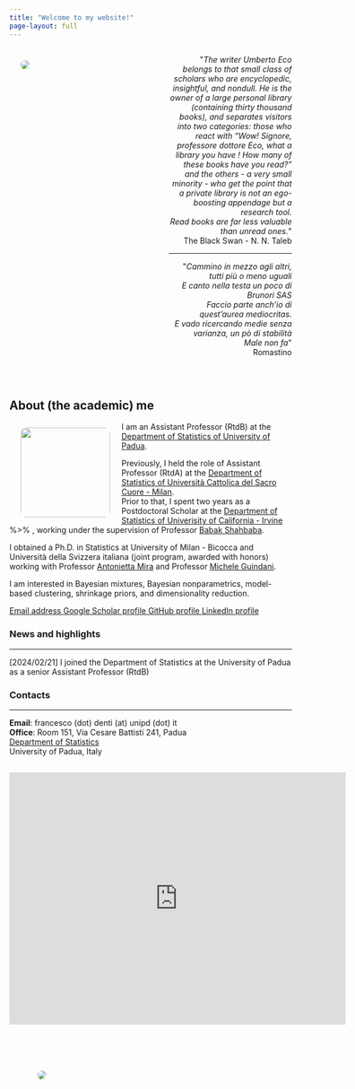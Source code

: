 ```yaml
---
title: "Welcome to my website!"
page-layout: full
---
```


<link rel="shortcut icon" type="image/x-icon" href="images/favicon.ico">
<meta name="viewport" content="width=device-width, initial-scale=1">
<link rel="stylesheet" href="https://cdnjs.cloudflare.com/ajax/libs/font-awesome/4.7.0/css/font-awesome.min.css">

:::: {.columns}

::: {.column width="47.5%"}
![](images/glicine.jpg){style="float: left;vertical-align:middle;
margin:10px 20px;border-radius: 10px;"}
:::

::: {.column width="5%"}
<!-- empty column to create gap -->
:::

::: {.column width="47.5%"}
<div style="text-align: right"> 
<p>&quot;<em>The writer Umberto Eco belongs to that small class of scholars who are encyclopedic, insightful, and nondull. He is the owner of a large personal library (containing thirty thousand books), and separates visitors into two categories: those who react with “Wow! Signore, professore dottore Eco, what a library you have ! How many of these books have you read?” and the others - a very small minority - who get the point that a private library is not an ego-boosting appendage but a research tool.<br> Read books are far less valuable than unread ones.</em>&quot; <br> The Black Swan - N. N. Taleb</p>
</div>

---

<div style="text-align: right"> <p title="I walk among the others, all more or less the same
And I sing a little of Brunori SAS in my head
I am also part of this aurea mediocritas.
And I go looking for averages without variance, a little stability
It doesn't hurt">&quot;<em>Cammino in mezzo agli altri, tutti più o meno uguali<br>
E canto nella testa un poco di Brunori SAS<br>
Faccio parte anch'io di quest'aurea mediocritas.<br>
E vado ricercando medie senza varianza, un pò di stabilità<br>
Male non fa</em>&quot;<br>
Romastino 
</p>
</div>

<!--
- [Translation](https://translate.google.com/?sl=auto&tl=en&text=Cammino%20in%20mezzo%20agli%20altri%2C%20tutti%20più%20o%20meno%20uguali%0AE%20canto%20nella%20testa%20un%20poco%20di%20Brunori%20SAS%0AFaccio%20parte%20anch%27io%20di%20quest%27aurea%20mediocritas.%0AE%20vado%20ricercando%20medie%20senza%20varianza%2C%20un%20pò%20di%20stabilità%0AMale%20non%20fa%0A&op=translate)
-->

:::
::::

<br>


## About (the academic) me

<img style="float: left;vertical-align:middle;
margin:10px 20px;border-radius: 10px;
  " src="images/fd.jpg" width="160"> 
  
I am an Assistant Professor (RtdB) at the [Department of Statistics of University of Padua](https://www.stat.unipd.it).

Previously, I held the role of Assistant Professor (RtdA) at the [Department of Statistics of Università Cattolica del Sacro Cuore - Milan](https://dipartimenti.unicatt.it/scienze_statistiche).  
Prior to that, I spent two years as a Postdoctoral Scholar at the [Department of Statistics of Univerisity of California - Irvine](https://www.stat.uci.edu/) %>% , working under the supervision of Professor [Babak Shahbaba](https://www.ics.uci.edu/~babaks/).  

I obtained a Ph.D. in Statistics at University of Milan - Bicocca and Università della Svizzera italiana (joint program, awarded with honors) working with Professor [Antonietta Mira](https://search.usi.ch/en/people/f8960de6d60dd08a79b6c1eb20b7442b/mira-antonietta) and Professor [Michele Guindani](https://www.micheleguindani.info).  

I am interested in Bayesian mixtures, Bayesian nonparametrics, model-based clustering, shrinkage priors, and dimensionality reduction.  


<a href="mailto: francesco.denti@unipd.it" class="btn btn-primary">
  <i class="bi bi-envelope-at"></i> Email address
</a>
<a href="https://scholar.google.com/citations?user=8WqmGiEAAAAJ&hl=en" class="btn btn-primary">
  <i class="bi bi-google"></i> Google Scholar profile
</a>
<a href="https://github.com/Fradenti" class="btn btn-primary">
  <i class="bi bi-github"></i> GitHub profile
</a>
<a href="https://www.linkedin.com/in/francesco-denti/" class="btn btn-primary">
  <i class="bi bi-linkedin"></i> LinkedIn profile
</a>


### News and highlights

---  

[2024/02/21] I joined the Department of Statistics at the University of Padua as a senior Assistant Professor (RtdB)


### Contacts

---

**Email**: francesco (dot) denti (at) unipd (dot) it  
**Office**: Room 151, Via Cesare Battisti 241, Padua  
[Department of Statistics](https://www.stat.unipd.it)  
University of Padua, Italy
<br>

<iframe src="https://www.google.com/maps/embed?pb=!1m18!1m12!1m3!1d3184.220641741057!2d11.882621467933566!3d45.40452436317138!2m3!1f0!2f0!3f0!3m2!1i1024!2i768!4f13.1!3m3!1m2!1s0x477eda564e652e63%3A0x7d2e14da0badd282!2sDipartimento%20di%20Scienze%20Statistiche!5e1!3m2!1sit!2sit!4v1737048284611!5m2!1sit!2sit" width="600" height="450" style="border:0;" allowfullscreen="" loading="lazy" referrerpolicy="no-referrer-when-downgrade"></iframe>
---

::: {.column width="90%"}
![](images/newpalm.jpeg){style="float: left;vertical-align:middle;
margin:50px 50px;border-radius: 10px;"}
:::



